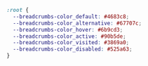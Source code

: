 ```css
:root {
  --breadcrumbs-color_default: #4683c8;
  --breadcrumbs-color_alternative: #67707c;
  --breadcrumbs-color_hover: #6b9cd3;
  --breadcrumbs-color_active: #90b5de;
  --breadcrumbs-color_visited: #3869a0;
  --breadcrumbs-color_disabled: #525a63;
}
```
